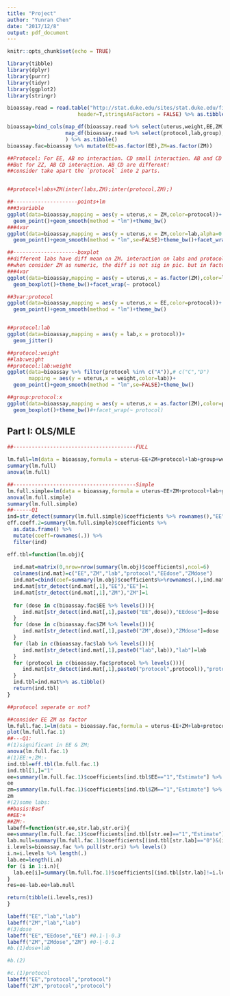 ```yaml
---
title: "Project"
author: "Yunran Chen"
date: "2017/12/8"
output: pdf_document
---
```


```r
knitr::opts_chunk$set(echo = TRUE)
```


```r
library(tibble)
library(dplyr)
library(purrr)
library(tidyr)
library(ggplot2)
library(stringr)

bioassay.read = read.table("http://stat.duke.edu/sites/stat.duke.edu/files/bioassay.txt",
                       header=T,stringsAsFactors = FALSE) %>% as.tibble()

bioassay=bind_cols(map_df(bioassay.read %>% select(uterus,weight,EE,ZM),~.x %>% as.numeric(.)),
                   map_df(bioassay.read %>% select(protocol,lab,group),~.x %>% as.factor(.))
                   ) %>% as.tibble()
bioassay.fac=bioassay %>% mutate(EE=as.factor(EE),ZM=as.factor(ZM))
```

```r
##Protocol: For EE, AB no interaction. CD small interaction. AB and CD are different! (immature--adult)
##But for ZZ, AB CD interaction. AB CD are different!
##consider take apart the `protocol` into 2 parts.


##protocol+labs+ZM(inter(labs,ZM);inter(protocol,ZM);)

##---------------------points+lm
###3variable
ggplot(data=bioassay,mapping = aes(y = uterus,x = ZM,color=protocol))+
  geom_point()+geom_smooth(method = "lm")+theme_bw()
###4var
ggplot(data=bioassay,mapping = aes(y = uterus,x = ZM,color=lab,alpha=0.1))+
  geom_point()+geom_smooth(method = "lm",se=FALSE)+theme_bw()+facet_wrap(~ protocol)

##---------------------boxplot
##different labs have diff mean on ZM. interaction on labs and protocol.
##when consider ZM as numeric, the diff is not sig in pic. but in factor - diff.
###4var
ggplot(data=bioassay,mapping = aes(y = uterus,x = as.factor(ZM),color=lab))+
  geom_boxplot()+theme_bw()+facet_wrap(~ protocol)

##3var:protocol
ggplot(data=bioassay,mapping = aes(y = uterus,x = EE,color=protocol))+
  geom_point()+geom_smooth(method = "lm")+theme_bw()


##protocol:lab
ggplot(data=bioassay,mapping = aes(y = lab,x = protocol))+
  geom_jitter()

##protocol:weight
##lab:weight
##protocol:lab:weight
ggplot(data=bioassay %>% filter(protocol %in% c("A")),# c("C","D")
       mapping = aes(y = uterus,x = weight,color=lab))+
  geom_point()+geom_smooth(method = "lm",se=FALSE)+theme_bw()

##group:protocol:x
ggplot(data=bioassay,mapping = aes(y = uterus,x = as.factor(ZM),color=protocol:group,fill=protocol))+
  geom_boxplot()+theme_bw()#+facet_wrap(~ protocol)

```


## Part I: OLS/MLE


```r
##----------------------------------------FULL

lm.full=lm(data = bioassay,formula = uterus~EE+ZM+protocol+lab+group+weight+EE:protocol+ZM:protocol+EE:lab+ZM:lab+EE:group+ZM:group+EE:protocol:lab+ZM:protocol:lab+lab:protocol+group:protocol+weight:lab)
summary(lm.full)
anova(lm.full)


```


```r
##----------------------------------------Simple
lm.full.simple=lm(data = bioassay,formula = uterus~EE+ZM+protocol+lab+group+weight+EE:protocol+ZM:protocol+EE:lab+ZM:lab)
anova(lm.full.simple)
summary(lm.full.simple)
##------Q1
ind=str_detect(summary(lm.full.simple)$coefficients %>% rownames(),"EE")
eff.coeff.2=summary(lm.full.simple)$coefficients %>%
  as.data.frame() %>% 
  mutate(coeff=rownames(.)) %>% 
  filter(ind)

```

```r
eff.tbl=function(lm.obj){
  
  ind.mat=matrix(0,nrow=nrow(summary(lm.obj)$coefficients),ncol=6)
  colnames(ind.mat)=c("EE","ZM","lab","protocol","EEdose","ZMdose")
  ind.mat=cbind(coef=summary(lm.obj)$coefficients%>%rownames(.),ind.mat)
  ind.mat[str_detect(ind.mat[,1],"EE"),"EE"]=1
  ind.mat[str_detect(ind.mat[,1],"ZM"),"ZM"]=1
  
  for (dose in c(bioassay.fac$EE %>% levels())){
     ind.mat[str_detect(ind.mat[,1],paste0("EE",dose)),"EEdose"]=dose
  }
  for (dose in c(bioassay.fac$ZM %>% levels())){
     ind.mat[str_detect(ind.mat[,1],paste0("ZM",dose)),"ZMdose"]=dose
  }
  for (lab in c(bioassay.fac$lab %>% levels())){
     ind.mat[str_detect(ind.mat[,1],paste0("lab",lab)),"lab"]=lab
  }     
  for (protocol in c(bioassay.fac$protocol %>% levels())){
     ind.mat[str_detect(ind.mat[,1],paste0("protocol",protocol)),"protocol"]=protocol
  }  
  ind.tbl=ind.mat%>% as.tibble()
  return(ind.tbl)
}

```



```r
##protocol seperate or not?

##consider EE ZM as factor
lm.full.fac.1=lm(data = bioassay.fac,formula = uterus~EE+ZM+lab+protocol+weight+EE:protocol+ZM:protocol+EE:lab+ZM:lab+EE:protocol:lab+ZM:protocol:lab+lab:protocol+weight:lab)
plot(lm.full.fac.1)
##---Q1:
#(1)significant in EE & ZM; 
anova(lm.full.fac.1)
#(1)EE:+;ZM:-
ind.tbl=eff.tbl(lm.full.fac.1)
ind.tbl[1,]="1"
ee=summary(lm.full.fac.1)$coefficients[ind.tbl$EE=="1","Estimate"] %>% sum()
ee
zm=summary(lm.full.fac.1)$coefficients[ind.tbl$ZM=="1","Estimate"] %>% sum()
zm
#(2)some labs:
##basis:Basf
##EE:+
##ZM:-
labeff=function(str.ee,str.lab,str.ori){
ee=summary(lm.full.fac.1)$coefficients[ind.tbl[str.ee]=="1","Estimate"] %>% sum()
lab.null=summary(lm.full.fac.1)$coefficients[(ind.tbl[str.lab]=="0")&(ind.tbl[str.ee]=="1"),"Estimate"] %>% sum()
i.levels=bioassay.fac %>% pull(str.ori) %>% levels()
i.n=i.levels %>% length(.)
lab.ee=length(i.n)
for (i in 1:i.n){
  lab.ee[i]=summary(lm.full.fac.1)$coefficients[(ind.tbl[str.lab]!=i.levels[i])&(ind.tbl[str.ee]=="1"),"Estimate"] %>% sum()
}
res=ee-lab.ee+lab.null

return(tibble(i.levels,res))
}

labeff("EE","lab","lab")
labeff("ZM","lab","lab")
#(3)dose
labeff("EE","EEdose","EE") #0.1-|-0.3
labeff("ZM","ZMdose","ZM") #0-|-0.1
#b.(1)dose+lab

#b.(2)

#c.(1)protocol
labeff("EE","protocol","protocol")
labeff("ZM","protocol","protocol")
```



